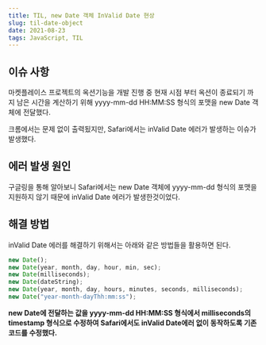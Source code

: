 ```yaml
---
title: TIL, new Date 객체 InValid Date 현상
slug: til-date-object
date: 2021-08-23
tags: JavaScript, TIL
---
```


## 이슈 사항

마켓플레이스 프로젝트의 옥션기능을 개발 진행 중 현재 시점 부터 옥션이 종료되기 까지 남은 시간을 계산하기 위해 yyyy-mm-dd HH:MM:SS 형식의 포맷을 new Date 객체에 전달했다.

크롬에서는 문제 없이 출력됬지만, Safari에서는 inValid Date 에러가 발생하는 이슈가 발생했다.

## 에러 발생 원인

구글링을 통해 알아보니 Safari에서는 new Date 객체에 yyyy-mm-dd 형식의 포맷을 지원하지 않기 때문에 inValid Date 에러가 발생한것이었다.

## 해결 방법

inValid Date 에러를 해결하기 위해서는 아래와 같은 방법들을 활용하면 된다.

```javascript
new Date();
new Date(year, month, day, hour, min, sec);
new Date(milliseconds);
new Date(dateString);
new Date(year, month, day, hours, minutes, seconds, milliseconds);
new Date("year-month-dayThh:mm:ss");
```

**new Date에 전달하는 값을 yyyy-mm-dd HH:MM:SS 형식에서 milliseconds의 timestamp 형식으로 수정하여 Safari에서도 inValid Date에러 없이 동작하도록 기존 코드를 수정했다.**
